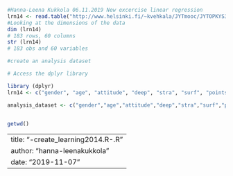 
```r
#Hanna-Leena Kukkola 06.11.2019 New excercise linear regression
lrn14 <- read.table("http://www.helsinki.fi/~kvehkala/JYTmooc/JYTOPKYS3-data.txt", sep="\t", header=TRUE)
#Looking at the dimensions of the data
dim (lrn14)
# 183 rows, 60 columns
str (lrn14)
# 183 obs and 60 variables

#create an analysis dataset

# Access the dplyr library

library (dplyr)
lrn14 <- c("gender", "age", "attitude", "deep", "stra", "surf", "points")

analysis_dataset <- c("gender","age","attitude","deep","stra","surf","points")


getwd()
```


---
title: "-create_learning2014.R-.R"
author: "hanna-leenakukkola"
date: "2019-11-07"
---
